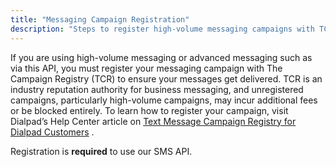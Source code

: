 ```yaml
---
title: "Messaging Campaign Registration"
description: "Steps to register high-volume messaging campaigns with TCR to avoid fees or blocks"
---
```

If you are using high-volume messaging or advanced messaging such as via this API, you must register your messaging campaign with The Campaign Registry (TCR) to ensure your messages get delivered. TCR is an industry reputation authority for business messaging, and unregistered campaigns, particularly high-volume campaigns, may incur additional fees or be blocked entirely. To learn how to register your campaign, visit Dialpad’s Help Center article on [Text Message Campaign Registry for Dialpad Customers](https://help.dialpad.com/hc/en-us/articles/4405455062683-Text-Message-Campaign-Registry-for-Dialpad-Customers)
.

Registration is **required** to use our SMS API.